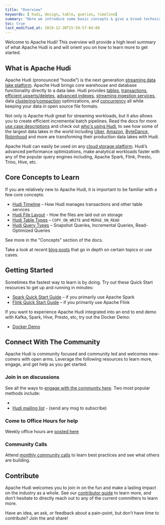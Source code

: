 ```yaml
---
title: "Overview"
keywords: [ hudi, design, table, queries, timeline]
summary: "Here we introduce some basic concepts & give a broad technical overview of Hudi"
toc: true
last_modified_at: 2019-12-30T15:59:57-04:00
---
```



Welcome to Apache Hudi! This overview will provide a high level summary of what Apache Hudi is and will orient you on
how to learn more to get started.

## What is Apache Hudi
Apache Hudi (pronounced “hoodie”) is the next generation [streaming data lake platform](/blog/2021/07/21/streaming-data-lake-platform).
Apache Hudi brings core warehouse and database functionality directly to a data lake. Hudi provides [tables](/docs/0.12.2/table_management),
[transactions](/docs/timeline), [efficient upserts/deletes](/docs/write_operations), [advanced indexes](indexing),
[streaming ingestion services](/docs/hoodie_streaming_ingestion), data [clustering](/docs/clustering)/[compaction](/docs/compaction) optimizations,
and [concurrency](/docs/concurrency_control) all while keeping your data in open source file formats.

Not only is Apache Hudi great for streaming workloads, but it also allows you to create efficient incremental batch pipelines.
Read the docs for more [use case descriptions](/docs/use_cases) and check out [who's using Hudi](/powered-by), to see how some of the
largest data lakes in the world including [Uber](https://eng.uber.com/uber-big-data-platform/), [Amazon](https://aws.amazon.com/blogs/big-data/how-amazon-transportation-service-enabled-near-real-time-event-analytics-at-petabyte-scale-using-aws-glue-with-apache-hudi/),
[ByteDance](http://hudi.apache.org/blog/2021/09/01/building-eb-level-data-lake-using-hudi-at-bytedance),
[Robinhood](https://s.apache.org/hudi-robinhood-talk) and more are transforming their production data lakes with Hudi.

Apache Hudi can easily be used on any [cloud storage platform](/docs/cloud).
Hudi’s advanced performance optimizations, make analytical workloads faster with any of
the popular query engines including, Apache Spark, Flink, Presto, Trino, Hive, etc.

## Core Concepts to Learn
If you are relatively new to Apache Hudi, it is important to be familiar with a few core concepts:
- [Hudi Timeline](/docs/timeline) – How Hudi manages transactions and other table services
- [Hudi File Layout](file_layouts) - How the files are laid out on storage
- [Hudi Table Types](/docs/table_types) – `COPY_ON_WRITE` and `MERGE_ON_READ`
- [Hudi Query Types](/docs/table_types#query-types) – Snapshot Queries, Incremental Queries, Read-Optimized Queries

See more in the "Concepts" section of the docs.

Take a look at recent [blog posts](/blog) that go in depth on certain topics or use cases.

## Getting Started
Sometimes the fastest way to learn is by doing. Try out these Quick Start resources to get up and running in minutes:
- [Spark Quick Start Guide](/docs/quick-start-guide) – if you primarily use Apache Spark
- [Flink Quick Start Guide](/docs/flink-quick-start-guide) – if you primarily use Apache Flink

If you want to experience Apache Hudi integrated into an end to end demo with Kafka, Spark, Hive, Presto, etc, try out the Docker Demo:
- [Docker Demo](/docs/docker_demo)

## Connect With The Community
Apache Hudi is community focused and community led and welcomes new-comers with open arms. Leverage the following
resources to learn more, engage, and get help as you get started.

### Join in on discussions
See all the ways to [engage with the community here](/community/get-involved). Two most popular methods include:
- <SlackCommunity title="Hudi Slack Channel" />
- [Hudi mailing list](mailto:users-subscribe@hudi.apache.org) - (send any msg to subscribe)

### Come to Office Hours for help
Weekly office hours are [posted here](/community/office_hours)

### Community Calls
Attend [monthly community calls](/community/syncs#monthly-community-call) to learn best practices and see what others are building.

## Contribute
Apache Hudi welcomes you to join in on the fun and make a lasting impact on the industry as a whole. See our
[contributor guide](/contribute/how-to-contribute) to learn more, and don’t hesitate to directly reach out to any of the
current committers to learn more.

Have an idea, an ask, or feedback about a pain-point, but don’t have time to contribute? Join the <SlackCommunity title="Hudi Slack Channel" />
and share!
